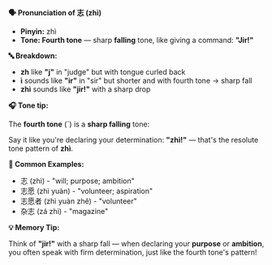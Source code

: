 **🗣️ Pronunciation of 志 (zhì)**

- **Pinyin:** zhì
- **Tone: Fourth tone** — sharp **falling** tone, like giving a command: **"Jir!"**

**🔤 Breakdown:**

- **zh** like **"j"** in "judge" but with tongue curled back
- **ì** sounds like **"ir"** in "sir" but shorter and with fourth tone → sharp fall
- **zhì** sounds like **"jir!"** with a sharp drop

**🎧 Tone tip:**

The **fourth tone** (ˋ) is a **sharp falling** tone:

Say it like you're declaring your determination: **"zhì!"** — that's the resolute tone pattern of
**zhì**.

**📝 Common Examples:**

- 志 (zhì) - "will; purpose; ambition"
- 志愿 (zhì yuàn) - "volunteer; aspiration"
- 志愿者 (zhì yuàn zhě) - "volunteer"
- 杂志 (zá zhì) - "magazine"

**💡 Memory Tip:**

Think of **"jir!"** with a sharp fall — when declaring your **purpose** or **ambition**, you often
speak with firm determination, just like the fourth tone's pattern!
